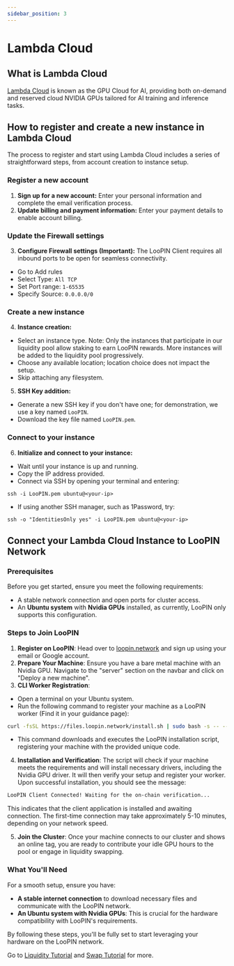 ```yaml
---
sidebar_position: 3
---
```


# Lambda Cloud

## What is Lambda Cloud

[Lambda Cloud](https://lambdalabs.com/) is known as the GPU Cloud for AI, providing both on-demand and reserved cloud NVIDIA GPUs tailored for AI training and inference tasks.

## How to register and create a new instance in Lambda Cloud

The process to register and start using Lambda Cloud includes a series of straightforward steps, from account creation to instance setup.


<div style={{ position: "relative", top: 0, left: 0, width: "100%", height: "100%", colorScheme: "dark", borderRadius: "10px" }}>
    <ReactPlayer controls url={videoUrl} />
</div>

### Register a new account

1. **Sign up for a new account:** Enter your personal information and complete the email verification process.
2. **Update billing and payment information:** Enter your payment details to enable account billing.

### Update the Firewall settings

3. **Configure Firewall settings (Important):** The LooPIN Client requires all inbound ports to be open for seamless connectivity.
- Go to Add rules
- Select Type: `All TCP`
- Set Port range: `1-65535`
- Specify Source: `0.0.0.0/0`

### Create a new instance

4. **Instance creation:**
- Select an instance type. Note: Only the instances that participate in our liquidity pool allow staking to earn LooPIN rewards. More instances will be added to the liquidity pool progressively.
- Choose any available location; location choice does not impact the setup.
- Skip attaching any filesystem.

5. **SSH Key addition:**
- Generate a new SSH key if you don't have one; for demonstration, we use a key named `LooPIN`.
- Download the key file named `LooPIN.pem`.

### Connect to your instance

6. **Initialize and connect to your instance:**
- Wait until your instance is up and running.
- Copy the IP address provided.
- Connect via SSH by opening your terminal and entering:
```
ssh -i LooPIN.pem ubuntu@<your-ip>
```
- If using another SSH manager, such as 1Password, try:
```
ssh -o "IdentitiesOnly yes" -i LooPIN.pem ubuntu@<your-ip>
 ```

## Connect your Lambda Cloud Instance to LooPIN Network

### Prerequisites

Before you get started, ensure you meet the following requirements:

- A stable network connection and open ports for cluster access.
- An **Ubuntu system** with **Nvidia GPUs** installed, as currently, LooPIN only supports this configuration.

### Steps to Join LooPIN

1. **Register on LooPIN**: Head over to [loopin.network](https://loopin.network) and sign up using your email or Google account.
2. **Prepare Your Machine**: Ensure you have a bare metal machine with an Nvidia GPU. Navigate to the "server" section on the navbar and click on "Deploy a new machine".
3. **CLI Worker Registration**:
 - Open a terminal on your Ubuntu system.
 - Run the following command to register your machine as a LooPIN worker (Find it in your guidance page):
```bash
curl -fsSL https://files.loopin.network/install.sh | sudo bash -s -- --code <your-unique-code>
```
 - This command downloads and executes the LooPIN installation script, registering your machine with the provided unique code.
4. **Installation and Verification**: The script will check if your machine meets the requirements and will install necessary drivers, including the Nvidia GPU driver. It will then verify your setup and register your worker. Upon successful installation, you should see the message:
```bash
LooPIN Client Connected! Waiting for the on-chain verification...
```
This indicates that the client application is installed and awaiting connection. The first-time connection may take approximately 5-10 minutes, depending on your network speed.

5. **Join the Cluster**: Once your machine connects to our cluster and shows an online tag, you are ready to contribute your idle GPU hours to the pool or engage in liquidity swapping.

### What You'll Need

For a smooth setup, ensure you have:

- **A stable internet connection** to download necessary files and communicate with the LooPIN network.
- **An Ubuntu system with Nvidia GPUs**: This is crucial for the hardware compatibility with LooPIN's requirements.

By following these steps, you'll be fully set to start leveraging your hardware on the LooPIN network.

Go to [Liquidity Tutorial](docs/quick-start/liquidity.mdx) and [Swap Tutorial](docs/quick-start/swap.mdx) for more.

